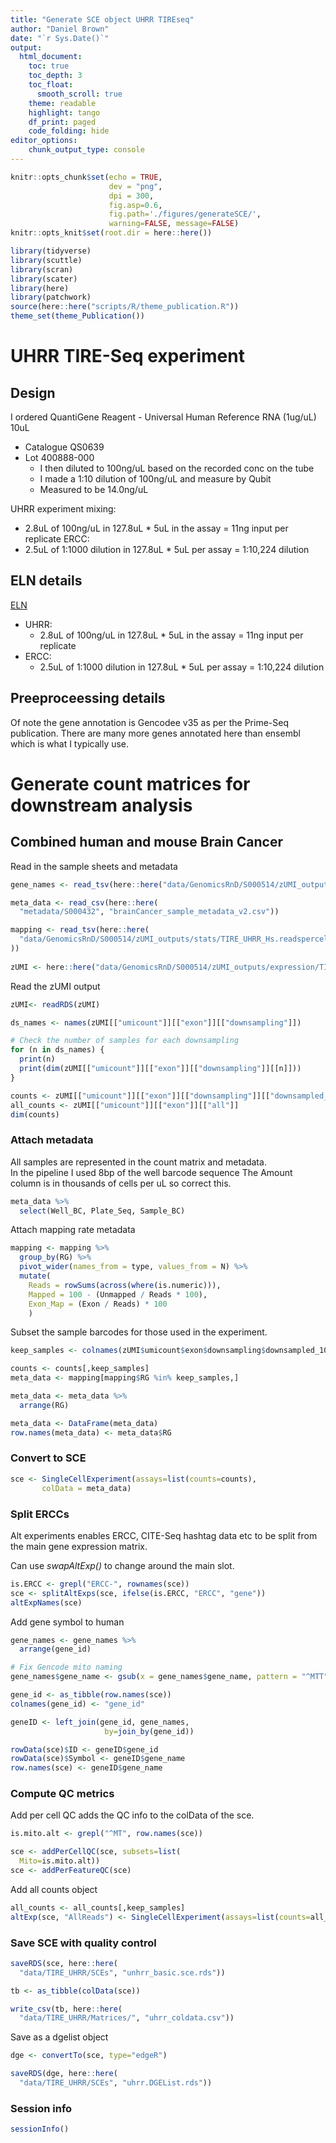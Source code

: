 ```yaml
---
title: "Generate SCE object UHRR TIREseq"
author: "Daniel Brown"
date: "`r Sys.Date()`"
output:
  html_document:
    toc: true
    toc_depth: 3
    toc_float:
      smooth_scroll: true
    theme: readable
    highlight: tango 
    df_print: paged
    code_folding: hide
editor_options: 
    chunk_output_type: console
---
```


```r
knitr::opts_chunk$set(echo = TRUE,
                      dev = "png",
                      dpi = 300,
                      fig.asp=0.6, 
                      fig.path='./figures/generateSCE/',
                      warning=FALSE, message=FALSE)
knitr::opts_knit$set(root.dir = here::here())

library(tidyverse)
library(scuttle)
library(scran)
library(scater)
library(here)
library(patchwork)
source(here::here("scripts/R/theme_publication.R"))
theme_set(theme_Publication())
```

# UHRR TIRE-Seq experiment

## Design

I ordered QuantiGene Reagent - Universal Human Reference RNA (1ug/uL) 10uL

* Catalogue QS0639
* Lot 400888-000
  + I then diluted to 100ng/uL based on the recorded conc on the tube
  + I made a 1:10 dilution of 100ng/uL and measure by Qubit
  + Measured to be 14.0ng/uL

UHRR experiment mixing:

* 2.8uL of 100ng/uL in 127.8uL * 5uL in the assay = 11ng input per replicate
ERCC:
* 2.5uL of 1:1000 dilution in 127.8uL * 5uL per assay = 1:10,224 dilution

## ELN details

[ELN](https://au-mynotebook.labarchives.com/share/Daniel_RnD_Projects/NDg0LjkwMDAwMDAwMDAwMDAzfDY4MTk3LzM3My9UcmVlTm9kZS8xOTIwNTQyMjAzfDEyMzAuODk5OTk5OTk5OTk5OQ==)

* UHRR:
    + 2.8uL of 100ng/uL in 127.8uL * 5uL in the assay = 11ng input per replicate
* ERCC:
    + 2.5uL of 1:1000 dilution in 127.8uL * 5uL per assay = 1:10,224 dilution

## Preeproceessing details

Of note the gene annotation is Gencodee v35 as per the Prime-Seq publication. There are many more genes annotated here than ensembl which is what I typically use.

# Generate count matrices for downstream analysis {.tabset}

## Combined human and mouse Brain Cancer

Read in the sample sheets and metadata

```r
gene_names <- read_tsv(here::here("data/GenomicsRnD/S000514/zUMI_outputs/expression/TIRE_UHRR_Hs.gene_names.txt"))

meta_data <- read_csv(here::here(
  "metadata/S000432", "brainCancer_sample_metadata_v2.csv"))

mapping <- read_tsv(here::here(
  "data/GenomicsRnD/S000514/zUMI_outputs/stats/TIRE_UHRR_Hs.readspercell.txt"
))
  
zUMI <- here::here("data/GenomicsRnD/S000514/zUMI_outputs/expression/TIRE_UHRR_Hs.dgecounts.rds")

```

Read the zUMI output

```r

zUMI<- readRDS(zUMI)

ds_names <- names(zUMI[["umicount"]][["exon"]][["downsampling"]])

# Check the number of samples for each downsampling
for (n in ds_names) {
  print(n)
  print(dim(zUMI[["umicount"]][["exon"]][["downsampling"]][[n]]))
}

counts <- zUMI[["umicount"]][["exon"]][["downsampling"]][["downsampled_10000000"]]
all_counts <- zUMI[["umicount"]][["exon"]][["all"]]
dim(counts)
```

### Attach metadata

All samples are represented in the count matrix and metadata.  
In the pipeline I used 8bp of the well barcode sequence
The Amount column is in thousands of cells per uL so correct this.

```r
meta_data %>% 
  select(Well_BC, Plate_Seq, Sample_BC)
```

Attach mapping rate metadata

```r
mapping <- mapping %>% 
  group_by(RG) %>% 
  pivot_wider(names_from = type, values_from = N) %>% 
  mutate(
    Reads = rowSums(across(where(is.numeric))),
    Mapped = 100 - (Unmapped / Reads * 100),
    Exon_Map = (Exon / Reads) * 100
    )
```

Subset the sample barcodes for those used in the experiment.

```r
keep_samples <- colnames(zUMI$umicount$exon$downsampling$downsampled_10000000)

counts <- counts[,keep_samples]
meta_data <- mapping[mapping$RG %in% keep_samples,]

meta_data <- meta_data %>% 
  arrange(RG)

meta_data <- DataFrame(meta_data)
row.names(meta_data) <- meta_data$RG
```

### Convert to SCE

```r
sce <- SingleCellExperiment(assays=list(counts=counts),
       colData = meta_data)
```

### Split ERCCs

Alt experiments enables ERCC, CITE-Seq hashtag data etc to be split from the main gene expression matrix.  

Can use *swapAltExp()* to change around the main slot.

```r
is.ERCC <- grepl("ERCC-", rownames(sce))
sce <- splitAltExps(sce, ifelse(is.ERCC, "ERCC", "gene"))
altExpNames(sce)
```

Add gene symbol to human

```r
gene_names <- gene_names %>% 
  arrange(gene_id)

# Fix Gencode mito naming
gene_names$gene_name <- gsub(x = gene_names$gene_name, pattern = "^MTT", "MT")

gene_id <- as_tibble(row.names(sce))
colnames(gene_id) <- "gene_id"

geneID <- left_join(gene_id, gene_names,
                     by=join_by(gene_id))

rowData(sce)$ID <- geneID$gene_id
rowData(sce)$Symbol <- geneID$gene_name
row.names(sce) <- geneID$gene_name
```

### Compute QC metrics
Add per cell QC adds the QC info to the colData of the sce.

```r
is.mito.alt <- grepl("^MT", row.names(sce))

sce <- addPerCellQC(sce, subsets=list(
  Mito=is.mito.alt))
sce <- addPerFeatureQC(sce)
```

Add all counts object

```r
all_counts <- all_counts[,keep_samples]
altExp(sce, "AllReads") <- SingleCellExperiment(assays=list(counts=all_counts))
```

### Save SCE with quality control

```r
saveRDS(sce, here::here(
  "data/TIRE_UHRR/SCEs", "unhrr_basic.sce.rds"))

tb <- as_tibble(colData(sce))

write_csv(tb, here::here(
  "data/TIRE_UHRR/Matrices/", "uhrr_coldata.csv"))
```

Save as a dgelist object

```r
dge <- convertTo(sce, type="edgeR")

saveRDS(dge, here::here(
  "data/TIRE_UHRR/SCEs", "uhrr.DGEList.rds"))
```

### Session info
```r
sessionInfo()
```